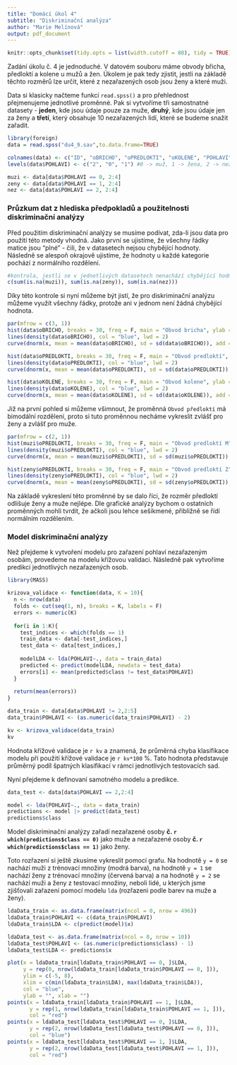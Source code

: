 ```yaml
---
title: "Domácí úkol 4"
subtitle: "Diskriminační analýza"
author: "Marie Melínová"
output: pdf_document
---
```


```r
knitr::opts_chunk$set(tidy.opts = list(width.cutoff = 80), tidy = TRUE)
```

Zadání úkolu č. 4 je jednoduché. V datovém souboru máme obvody břicha, předloktí a kolene u mužů a žen. Úkolem je pak tedy zjistit, jestli na základě těchto rozměrů lze určit, které z nezařazených osob jsou ženy a které muži.

Data si klasicky načteme funkcí `read.spss()` a pro přehlednost přejmenujeme jednotlivé proměnné. Pak si vytvoříme tři samostnatné datasety - **jeden**, kde jsou údaje pouze za muže, **druhý**, kde jsou údaje jen za ženy a **třetí**, který obsahuje 10 nezařazených lidí, které se budeme snažit zařadit.

\vspace*{0.2cm}
```r
library(foreign) 
data = read.spss("du4_9.sav",to.data.frame=TRUE)

colnames(data) <- c("ID", "oBRICHO", "oPREDLOKTI", "oKOLENE", "POHLAVI")
levels(data$POHLAVI) <- c("2", "0", "1") #0 -> muž, 1 -> žena, 2 -> nezařazeno

muzi <- data[data$POHLAVI == 0, 2:4]
zeny <- data[data$POHLAVI == 1, 2:4]
nez <- data[data$POHLAVI == 2, 2:4]
```


### Průzkum dat z hlediska předpokladů a použitelnosti diskriminační analýzy

Před použitím diskriminační analýzy se musíme podívat, zda-li jsou data pro použití této metody vhodná. Jako první se ujistíme, že všechny řádky matice jsou "plné" - čili, že v datasetech nejsou chybějící hodnoty. Následně se alespoň okrajově ujistíme, že hodnoty u každé kategorie pochází z normálního rozdělení.

\vspace*{0.2cm}
```r
#kontrola, jestli se v jednotlivých datasetech nenachází chybějící hodnoty
c(sum(is.na(muzi)), sum(is.na(zeny)), sum(is.na(nez)))
```

Díky této kontrole si nyní můžeme být jistí, že pro diskriminační analýzu můžeme využít všechny řádky, protože ani v jednom není žádná chybějící hodnota.

\pagebreak

```r
par(mfrow = c(3, 1))
hist(data$oBRICHO, breaks = 30, freq = F, main = "Obvod bricha", ylab = "", xlab = "")
lines(density(data$oBRICHO), col = "blue", lwd = 2)
curve(dnorm(x, mean = mean(data$oBRICHO), sd = sd(data$oBRICHO)), add = T, col = "red", lwd = 2)

hist(data$oPREDLOKTI, breaks = 30, freq = F, main = "Obvod predloktí", ylab = "", xlab = "")
lines(density(data$oPREDLOKTI), col = "blue", lwd = 2)
curve(dnorm(x, mean = mean(data$oPREDLOKTI), sd = sd(data$oPREDLOKTI)), add = T, col = "red", lwd = 2)

hist(data$oKOLENE, breaks = 30, freq = F, main = "Obvod kolene", ylab = "", xlab = "")
lines(density(data$oKOLENE), col = "blue", lwd = 2)
curve(dnorm(x, mean = mean(data$oKOLENE), sd = sd(data$oKOLENE)), add = T, col = "red", lwd = 2)
```
\pagebreak

Již na první pohled si můžeme všimnout, že proměnná `Obvod předloktí` má bimodální rozdělení, proto si tuto proměnnou necháme vykreslit zvlášť pro ženy a zvlášť pro muže. 

\vspace*{0.2cm}
```r
par(mfrow = c(2, 1))
hist(muzi$oPREDLOKTI, breaks = 30, freq = F, main = "Obvod predloktí M", ylab = "", xlab = "", xlim = c(19.6, 32.5))
lines(density(muzi$oPREDLOKTI), col = "blue", lwd = 2)
curve(dnorm(x, mean = mean(muzi$oPREDLOKTI), sd = sd(muzi$oPREDLOKTI)), add = T, col = "red", lwd = 2)

hist(zeny$oPREDLOKTI, breaks = 30, freq = F, main = "Obvod predloktí Z", ylab = "", xlab = "", xlim = c(19.6, 32.5))
lines(density(zeny$oPREDLOKTI), col = "blue", lwd = 2)
curve(dnorm(x, mean = mean(zeny$oPREDLOKTI), sd = sd(zeny$oPREDLOKTI)), add = T, col = "red", lwd = 2)
```

Na základě vykreslení této proměnné by se dalo říci, že rozměr předloktí odlišuje ženy a muže nejlépe. Dle grafické analýzy bychom o ostatních proměnných mohli tvrdit, že ačkoli jsou lehce sešikmené, přibližně se řídí normálním rozdělením.

\pagebreak

### Model diskriminační analýzy

Než přejdeme k vytvoření modelu pro zařazení pohlaví nezařazeným osobám, provedeme na modelu křížovou validaci. Následně pak vytvoříme predikci jednotlivých nezařazených osob.

\vspace*{0.2cm}
```r
library(MASS)

krizova_validace <- function(data, K = 10){
  n <- nrow(data)
  folds <- cut(seq(1, n), breaks = K, labels = F)
  errors <- numeric(K)
  
  for(i in 1:K){
    test_indices <- which(folds == 1)
    train_data <- data[-test_indices,]
    test_data <- data[test_indices,]
    
    modelLDA <- lda(POHLAVI~., data = train_data)
    predicted <- predict(modelLDA, newdata = test_data)
    errors[i] <- mean(predicted$class != test_data$POHLAVI)
  }
  
  return(mean(errors))
}

data_train <- data[data$POHLAVI != 2,2:5]
data_train$POHLAVI <- (as.numeric(data_train$POHLAVI) - 2)

kv <- krizova_validace(data_train)
kv
```

Hodnota křížové validace je `r kv` a znamená, že průměrná chyba klasifikace modelu při použití křížové validace je `r kv*100` %. Tato hodnota představuje průměrný podíl špatných klasifikací v rámci jednotlivých testovacích sad. 

Nyní přejdeme k definovaní samotného modelu a predikce.

\vspace*{0.2cm}
```r
data_test <- data[data$POHLAVI == 2,2:4]

model <- lda(POHLAVI~., data = data_train)
predictions <- model |> predict(data_test)
predictions$class
```

Model diskriminační analýzy zařadí nezařazené osoby **č. `r which(predictions$class == 0)`** jako muže a nezařazené osoby **č. `r which(predictions$class == 1)`** jako ženy.

\pagebreak

Toto rozřazení si ještě zkusíme vykreslit pomocí grafu. Na hodnotě `y = 0` se nachází muži z trénovací množiny (modrá barva), na hodnotě `y = 1` se nachází ženy z trénovací množiny (červená barva) a na hodnotě `y = 2` se nachází muži a ženy z testovací množiny, neboli lidé, u kterých jsme zjišťovali zařazení pomocí modelu `lda` (rozřazeni podle barev na muže a ženy).

\vspace*{0.2cm}

```r
ldaData_train <- as.data.frame(matrix(ncol = 0, nrow = 496))
ldaData_train$POHLAVI <- c(data_train$POHLAVI)
ldaData_train$LDA <- c(predict(model)$x)

ldaData_test <- as.data.frame(matrix(ncol = 0, nrow = 10))
ldaData_test$POHLAVI <- (as.numeric(predictions$class) - 1)
ldaData_test$LDA <- predictions$x

plot(x = ldaData_train[ldaData_train$POHLAVI == 0, ]$LDA, 
     y = rep(0, nrow(ldaData_train[ldaData_train$POHLAVI == 0, ])), 
     ylim = c(-5, 8), 
     xlim = c(min(ldaData_train$LDA), max(ldaData_train$LDA)), 
     col = "blue", 
     ylab = "", xlab = "")
points(x = ldaData_train[ldaData_train$POHLAVI == 1, ]$LDA, 
       y = rep(1, nrow(ldaData_train[ldaData_train$POHLAVI == 1, ])), 
       col = "red")
points(x = ldaData_test[ldaData_test$POHLAVI == 0, ]$LDA, 
       y = rep(2, nrow(ldaData_test[ldaData_test$POHLAVI == 0, ])), 
       col = "blue")
points(x = ldaData_test[ldaData_test$POHLAVI == 1, ]$LDA, 
       y = rep(2, nrow(ldaData_test[ldaData_test$POHLAVI == 1, ])), 
       col = "red")
```


